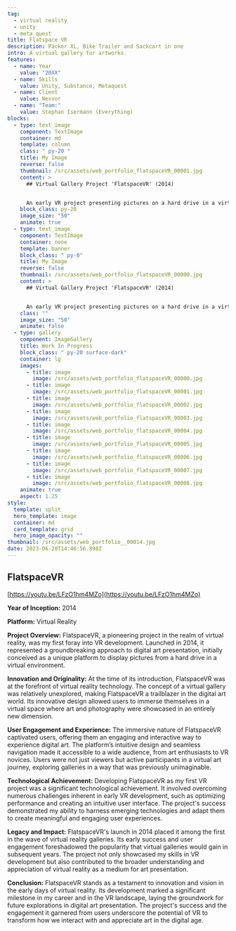 ```yaml
---
tag:
  - virtual reality
  - unity
  - meta quest
title: Flatspace VR
description: Päcker XL, Bike Trailer and Sackcart in one
intro: A virtual gallery for artworks.
features:
  - name: Year
    value: "20XX"
  - name: Skills
    value: Unity, Substance, Metaquest
  - name: Client
    value: Nexvor
  - name: "Team:"
    value: Stephan Isermann (Everything)
blocks:
  - type: text_image
    component: TextImage
    container: md
    template: column
    class: " py-20 "
    title: My Image
    reverse: false
    thumbnail: /src/assets/web_portfolio_flatspaceVR_00001.jpg
    content: >
      ## Virtual Gallery Project 'FlatspaceVR' (2014)


      An early VR project presenting pictures on a hard drive in a virtual reality gallery, pioneering the concept of VR galleries.
    block_class: py-20
    image_size: "50"
    animate: true
  - type: text_image
    component: TextImage
    container: none
    template: banner
    block_class: " py-0"
    title: My Image
    reverse: false
    thumbnail: /src/assets/web_portfolio_flatspaceVR_00000.jpg
    content: >
      ## Virtual Gallery Project 'FlatspaceVR' (2014)


      An early VR project presenting pictures on a hard drive in a virtual reality gallery, pioneering the concept of VR galleries.
    class: ""
    image_size: "50"
    animate: false
  - type: gallery
    component: ImageGallery
    title: Work In Progress
    block_class: " py-20 surface-dark"
    container: lg
    images:
      - title: image
        image: /src/assets/web_portfolio_flatspaceVR_00000.jpg
      - title: image
        image: /src/assets/web_portfolio_flatspaceVR_00001.jpg
      - title: image
        image: /src/assets/web_portfolio_flatspaceVR_00002.jpg
      - title: image
        image: /src/assets/web_portfolio_flatspaceVR_00003.jpg
      - title: image
        image: /src/assets/web_portfolio_flatspaceVR_00004.jpg
      - title: image
        image: /src/assets/web_portfolio_flatspaceVR_00005.jpg
      - title: image
        image: /src/assets/web_portfolio_flatspaceVR_00006.jpg
      - title: image
        image: /src/assets/web_portfolio_flatspaceVR_00007.jpg
      - title: image
        image: /src/assets/web_portfolio_flatspaceVR_00008.jpg
    animate: true
    aspect: 1.25
style:
  template: split
  hero_template: image
  container: md
  card_template: grid
  hero_image_opacity: ""
thumbnail: /src/assets/web_portfolio__00014.jpg
date: 2023-06-20T14:46:56.898Z
---
```

## FlatspaceVR

[https://youtu.be/LFzO1hm4MZo](https://youtu.be/LFzO1hm4MZo)

**Year of Inception:** 2014

**Platform:** Virtual Reality

**Project Overview:**
FlatspaceVR, a pioneering project in the realm of virtual reality, was my first foray into VR development. Launched in 2014, it represented a groundbreaking approach to digital art presentation, initially conceived as a unique platform to display pictures from a hard drive in a virtual environment.

**Innovation and Originality:**
At the time of its introduction, FlatspaceVR was at the forefront of virtual reality technology. The concept of a virtual gallery was relatively unexplored, making FlatspaceVR a trailblazer in the digital art world. Its innovative design allowed users to immerse themselves in a virtual space where art and photography were showcased in an entirely new dimension.

**User Engagement and Experience:**
The immersive nature of FlatspaceVR captivated users, offering them an engaging and interactive way to experience digital art. The platform’s intuitive design and seamless navigation made it accessible to a wide audience, from art enthusiasts to VR novices. Users were not just viewers but active participants in a virtual art journey, exploring galleries in a way that was previously unimaginable.

**Technological Achievement:**
Developing FlatspaceVR as my first VR project was a significant technological achievement. It involved overcoming numerous challenges inherent in early VR development, such as optimizing performance and creating an intuitive user interface. The project's success demonstrated my ability to harness emerging technologies and adapt them to create meaningful and engaging user experiences.

**Legacy and Impact:**
FlatspaceVR's launch in 2014 placed it among the first in the wave of virtual reality galleries. Its early success and user engagement foreshadowed the popularity that virtual galleries would gain in subsequent years. The project not only showcased my skills in VR development but also contributed to the broader understanding and appreciation of virtual reality as a medium for art presentation.

**Conclusion:**
FlatspaceVR stands as a testament to innovation and vision in the early days of virtual reality. Its development marked a significant milestone in my career and in the VR landscape, laying the groundwork for future explorations in digital art presentation. The project's success and the engagement it garnered from users underscore the potential of VR to transform how we interact with and appreciate art in the digital age.